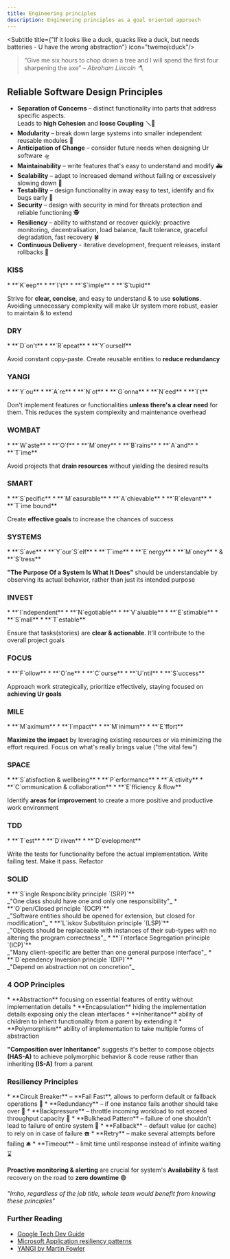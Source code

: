 ```yaml
---
title: Engineering principles
description: Engineering principles as a goal oriented approach
---
```


<Subtitle title={"If it looks like a duck, quacks like a duck, but needs batteries - U have the wrong abstraction"} icon="twemoji:duck"/>

> “Give me six hours to chop down a tree and I will spend the first four sharpening the axe”
> <cite>– Abraham Lincoln 🪓</cite>

## Reliable Software Design Principles

* **Separation of Concerns** – distinct functionality into parts that address specific aspects.<br/>
  Leads to **high Cohesion** and **loose Coupling** 🪛🛞
* **Modularity** – break down large systems into smaller independent reusable modules 🧩
* **Anticipation of Change** – consider future needs when designing Ur software 🛸
* **Maintainability** – write features that's easy to understand and modify 🚑
* **Scalability** – adapt to increased demand without failing or excessively slowing down 🥖
* **Testability** – design functionality in away easy to test, identify and fix bugs early 🐞
* **Security** – design with security in mind for threats protection and reliable functioning 🕵️
* **Resiliency** – ability to withstand or recover quickly: proactive monitoring, decentralisation, load balance, fault tolerance, graceful degradation, fast recovery 🍀️
* **Continuous Delivery** - iterative development, frequent releases, instant rollbacks 📯

### <h3 class="hidden">KISS</h3>
<Card title="KISS" icon="emoji:kiss-mark">
  * **`K`eep**
  * **`I`t**
  * **`S`imple**
  * **`S`tupid**

  Strive for **clear, concise**, and easy to understand & to use **solutions**.
  Avoiding unnecessary complexity will make Ur system more robust, easier to maintain & to extend
</Card>

### <h3 class="hidden">DRY</h3>
<Card title="DRY" icon="emoji:accordion">
  * **`D`on't**
  * **`R`epeat**
  * **`Y`ourself**

  Avoid constant copy-paste. Create reusable entities to **reduce redundancy**
</Card>

### <h3 class="hidden">YANGI</h3>
<Card title="YANGI" icon="emoji:alien-monster">
  * **`Y`ou**
  * **`A`re**
  * **`N`ot**
  * **`G`onna**
  * **`N`eed**
  * **`I`t**

  Don't implement features or functionalities **unless there's a clear need** for them.
  This reduces the system complexity and maintenance overhead
</Card>

### <h3 class="hidden">WOMBAT</h3>
<Card title="WOMBAT" icon="emoji:beaver">
  * **`W`aste**
  * **`O`f**
  * **`M`oney**
  * **`B`rains**
  * **`A`and**
  * **`T`ime**

  Avoid projects that **drain resources** without yielding the desired results
</Card>

### <h3 class="hidden">SMART</h3>
<Card title="SMART" icon="emoji:brain">
  * **`S`pecific**
  * **`M`easurable**
  * **`A`chievable**
  * **`R`elevant**
  * **`T`ime bound**

  Create **effective goals** to increase the chances of success
</Card>

### <h3 class="hidden">SYSTEMS</h3>
<Card title="SYSTEMS" icon="emoji:direct-hit">
  * **`S`ave**
  * **`Y`our`S`elf**
  * **`T`ime**
  * **`E`nergy**
  * **`M`oney**
  * & **`S`tress**

  **"The Purpose Of a System Is What It Does"** should be
  understandable by observing its actual behavior, rather than just its intended purpose
</Card>

### <h3 class="hidden">INVEST</h3>
<Card title="INVEST" icon="emoji:coin">
  * **`I`ndependent**
  * **`N`egotiable**
  * **`V`aluable**
  * **`E`stimable**
  * **`S`mall**
  * **`T`estable**

  Ensure that tasks(stories) are **clear & actionable**. It'll contribute to the overall project goals
</Card>

### <h3 class="hidden">FOCUS</h3>
<Card title="FOCUS" icon="emoji:direct-hit">
  * **`F`ollow**
  * **`O`ne**
  * **`C`ourse**
  * **`U`ntil**
  * **`S`uccess**

  Approach work strategically, prioritize effectively, staying focused on **achieving Ur goals**
</Card>

### <h3 class="hidden">MILE</h3>
<Card title="MILE" icon="emoji:running-shoe">
  * **`M`aximum**
  * **`I`mpact**
  * **`M`inimum**
  * **`E`ffort**

  **Maximize the impact** by leveraging existing resources or via minimizing the effort required.
  Focus on what's really brings value ("the vital few")
</Card>

### <h3 class="hidden">SPACE</h3>
<Card title="SPACE" icon="emoji:milky-way">
  * **`S`atisfaction & wellbeing**
  * **`P`erformance**
  * **`A`ctivity**
  * **`C`ommunication & collaboration**
  * **`E`fficiency & flow**

  Identify **areas for improvement** to create a more positive and productive work environment
</Card>

### <h3 class="hidden">TDD</h3>
<Card title="TDD" icon="emoji:lady-beetle">
  * **`T`est**
  * **`D`riven**
  * **`D`evelopment**

  Write the tests for functionality before the actual implementation.
  Write failing test. Make it pass. Refactor
</Card>

### <h3 class="hidden">SOLID</h3>
<Card title="SOLID" icon="emoji:gem-stone">
  * **`S`ingle Responcibility principle `(SRP)`**<br/>
  _"One class should have one and only one responsibility"_
  * **`O`pen/Closed principle `(OCP)`**<br/>
  _"Software entities should be opened for extension, but closed for modification"_
  * **`L`iskov Substituion principle `(LSP)`**<br/>
  _"Objects should be replaceable with instances of their sub-types with no altering the program correctness"_
  * **`I`nterface Segregation principle `(ICP)`**<br/>
  _"Many client-specific are better than one general purpose interface"_
  * **`D`ependency Inversion principle `(DIP)`**<br/>
  _"Depend on abstraction not on concretion"_
</Card>

### <h3 class="hidden">4 OOP Principles</h3>
<Card title="4 Object-Oriented Programming Principles" icon="emoji:man-beard">
  * **Abstraction** focusing on essential features of entity without implementation details
  * **Encapsulation** hiding the implementation details exposing only the clean interfaces
  * **Inheritance** ability of children to inherit functionality from a parent by extending it
  * **Polymorphism** ability of implementation to take multiple forms of abstraction

  **"Composition over Inheritance"** suggests it's better to compose objects **(HAS-A)** to achieve polymorphic behavior & code reuse
  rather than inheriting **(IS-A)** from a parent
</Card>

### <h3 class="hidden">Resiliency Principles</h3>
<Card title="Resiliency Principles" icon="emoji:four-leaf-clover">
  * **Circuit Breaker** – **Fail Fast**, allows to perform default or fallback operations 🧯
  * **Redundancy** – if one instance fails another should take over 🧻
  * **Backpressure** – throttle incoming workload to not exceed throughput capacity 🚰
  * **Bulkhead Pattern** – failure of one shouldn't lead to failure of entire system 🚢
  * **Fallback** – default value (or cache) to rely on in case of failure ☎️
  * **Retry** – make several attempts before failing 🛎️
  * **Timeout** – limit time until response instead of infinite waiting ⌛

  **Proactive monitoring & alerting** are crucial for system's **Availability** & fast recovery on the road to **zero downtime** 🟢
</Card>

_"Imho, regardless of the job title, whole team would benefit from knowing these principles"_
<TreatMeBtn />

### Further Reading

* [Google Tech Dev Guide](https://techdevguide.withgoogle.com/paths/principles/)
* [Microsoft Application resiliency patterns](https://learn.microsoft.com/en-us/dotnet/architecture/cloud-native/application-resiliency-patterns)
* [YANGI by Martin Fowler](https://martinfowler.com/bliki/Yagni.html)